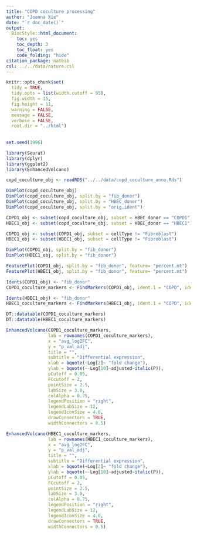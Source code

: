 ```yaml
---
title: "COPD coculture processing"
author: "Joanna Xie"
date: "`r doc_date()`"
output:
  BiocStyle::html_document:
    toc: yes
    toc_depth: 3
    toc_float: yes
    code_folding: "hide"
citation_package: natbib  
csl: ../../data/nature.csl  
---
```



```r

knitr::opts_chunk$set(
  tidy = TRUE,
  tidy.opts = list(width.cutoff = 95),
  fig.width = 15,
  fig.height = 11,
  warning = FALSE,
  message = FALSE,
  verbose = FALSE,
  root.dir = "../html")
 
 
set.seed(1996)
```

```r
library(Seurat)
library(dplyr)
library(ggplot2)
library(EnhancedVolcano)
```

```r
copd_coculture_obj <- readRDS("../../data/copd_coculture_anno.Rds")
```

```r
DimPlot(copd_coculture_obj)
DimPlot(copd_coculture_obj, split.by = "fib_donor")
DimPlot(copd_coculture_obj, split.by = "HBEC_donor")
DimPlot(copd_coculture_obj, split.by = "orig.ident")
```

```r
COPD1_obj <- subset(copd_coculture_obj, subset = HBEC_donor == "COPD1")
HBEC1_obj <- subset(copd_coculture_obj, subset = HBEC_donor == "HBEC1")

COPD1_obj <- subset(COPD1_obj, subset = cellType != "Fibroblast")
HBEC1_obj <- subset(HBEC1_obj, subset = cellType != "Fibroblast")
```

```r
DimPlot(COPD1_obj, split.by = "fib_donor")
DimPlot(HBEC1_obj, split.by = "fib_donor")
```
```r
FeaturePlot(COPD1_obj, split.by = "fib_donor", feature= "percent.mt")
FeaturePlot(HBEC1_obj, split.by = "fib_donor", feature= "percent.mt")
```

```r
Idents(COPD1_obj) <- "fib_donor"
COPD1_coculture_markers <- FindMarkers(COPD1_obj, ident.1 = "COPD", ident.2 = "NA", min.pct = 0, logfc.threshold = 0.05)
```

```r
Idents(HBEC1_obj) <- "fib_donor"
HBEC1_coculture_markers <- FindMarkers(HBEC1_obj, ident.1 = "COPD", ident.2 = "NA", min.pct = 0, logfc.threshold = 0.05)
```
```r
DT::datatable(COPD1_coculture_markers)
DT::datatable(HBEC1_coculture_markers)
```


```r
EnhancedVolcano(COPD1_coculture_markers,
                lab = rownames(COPD1_coculture_markers),
                x = "avg_log2FC",
                y = "p_val_adj",
                title = "",
                subtitle = "Differential expression",
                xlab = bquote(~Log[2]~ "fold change"),
                ylab = bquote(~-Log[10]~adjusted~italic(P)),
                pCutoff = 0.05,
                FCcutoff = 2,
                pointSize = 2.5,
                labSize = 3.0,
                colAlpha = 0.75,
                legendPosition = "right",
                legendLabSize = 12,
                legendIconSize = 4.0,
                drawConnectors = TRUE,
                widthConnectors = 0.5)
```

```r
EnhancedVolcano(HBEC1_coculture_markers,
                lab = rownames(HBEC1_coculture_markers),
                x = "avg_log2FC",
                y = "p_val_adj",
                title = "",
                subtitle = "Differential expression",
                xlab = bquote(~Log[2]~ "fold change"),
                ylab = bquote(~-Log[10]~adjusted~italic(P)),
                pCutoff = 0.05,
                FCcutoff = 2,
                pointSize = 2.5,
                labSize = 3.0,
                colAlpha = 0.75,
                legendPosition = "right",
                legendLabSize = 12,
                legendIconSize = 4.0,
                drawConnectors = TRUE,
                widthConnectors = 0.5)
```

